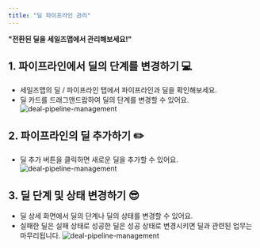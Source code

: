 ```yaml
---
title: "딜 파이프라인 관리"
---
```


**"전환된 딜을 세일즈맵에서 관리해보세요!"**

## 1. 파이프라인에서 딜의 단계를 변경하기 💻
- 세일즈맵의 딜 / 파이프라인 탭에서 파이프라인과 딜을 확인해보세요.
- 딜 카드를 드래그앤드랍하여 딜의 단계를 변경할 수 있어요.
![deal-pipeline-management](/images/feature/deal-pipeline-management/feature:deal-pipeline-management_1.png)

## 2. 파이프라인의 딜 추가하기 ✏️
- 딜 추가 버튼을 클릭하면 새로운 딜을 추가할 수 있어요.
![deal-pipeline-management](/images/feature/deal-pipeline-management/feature:deal-pipeline-management_2.png)

## 3. 딜 단계 및 상태 변경하기 😎
- 딜 상세 화면에서 딜의 단계나 딜의 상태를 변경할 수 있어요.
- 실패한 딜은 실패 상태로 성공한 딜은 성공 상태로 변경시키면 딜과 관련된 업무는 마무리됩니다.
![deal-pipeline-management](/images/feature/deal-pipeline-management/feature:deal-pipeline-management_3.png)